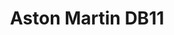---
publishDate: 2023-01-01
title: Aston Martin DB11

excerpt: El Aston Martin DB11 es un gran turismo que combina elegancia, lujo y rendimiento.

general:
    make: Aston Martin
    model: DB11
    price: 220000
    bodyType: Coupe
    drivetrain: Rear-Wheel Drive
    doors: 2
    seatingCapacity: 4
    condition: Usado
    availability: in-stock

history:
    mileage: 15000
    year: 2018

technical:
    horsePower: 630
    transmission: Automatic
    engineSizeCC: 5204

efficiency:
    fuelType: Petrol
    fuelEfficiencyMPG: 18
    emissionsCO2: '265'

exterior:
    color: Negro
    paintType: Metallic

interior:
    materialSeats: Cuero
    heatedSeats: true

misc:
    vin: SCFRMFAV7JGL12345
    registrationStatus: Registered
    warranty: 2 años
    dealerNotes: Este Aston Martin DB11 está en excelente condición con un historial de servicio completo.
---